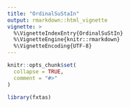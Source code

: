 ```yaml
---
title: "OrdinalSuStaIn"
output: rmarkdown::html_vignette
vignette: >
  %\VignetteIndexEntry{OrdinalSuStIn}
  %\VignetteEngine{knitr::rmarkdown}
  %\VignetteEncoding{UTF-8}
---
```


```r
knitr::opts_chunk$set(
  collapse = TRUE,
  comment = "#>"
)
```

```r
library(fxtas)
```

```r

```

